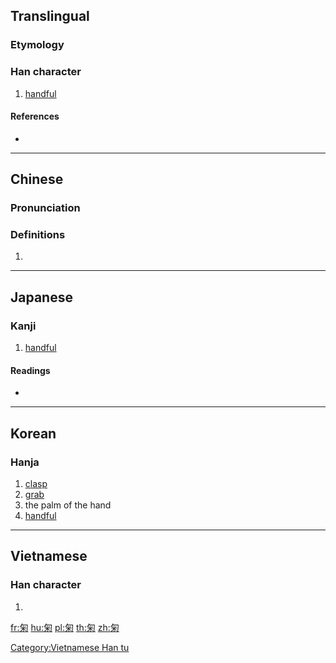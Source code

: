 ==Translingual==

===Etymology===
{{Han etyl}}

===Han character===
{{Han char|rn=20|rad=勹|as=06|sn=8|four=27920|canj=PFD|ids=⿹勹米}}

# [[handful]]

====References====
* {{Han ref|kx=0151.120|dkj=02523|dj=0340.180|hdz=10259.010|uh=530A|ud=21258|bh=CBD6|bd=52182}}

----

==Chinese==
{{zh-forms}}

===Pronunciation===
{{zh-pron
|m=jú
|c=guk1
|h=pfs=
|md=
|mn=
|w=
|mc=y
|oc=y
|cat=
}}

===Definitions===
{{zh-hanzi}}

# {{rfdef|lang=zh}}

----

==Japanese==

===Kanji===
{{ja-kanji|grade=|rs=勹06}}

# [[handful]]

====Readings====
* {{ja-readings|on=[[きく]] (kiku), [[こく]] (koku)|kun=[[すくう]] (sukuu), [[たなごころ]] (tanagokoro)}}

----

==Korean==

===Hanja===
{{ko-hanja|hangeul=국|rv=guk|mr=kuk}}

# [[clasp]]
# [[grab]]
# the palm of the hand
# [[handful]]

----

==Vietnamese==

===Han character===
{{vi-readings|rs=勹06|hanviet=cúc}}

# {{defn|vi|sort=勹06}}

[[Category:Vietnamese Han tu]]

[[fr:匊]]
[[hu:匊]]
[[pl:匊]]
[[th:匊]]
[[zh:匊]]